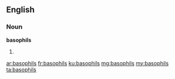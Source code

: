 ==English==

===Noun===
'''basophils'''

# {{plural of|basophil}}

[[ar:basophils]]
[[fr:basophils]]
[[ku:basophils]]
[[mg:basophils]]
[[my:basophils]]
[[ta:basophils]]